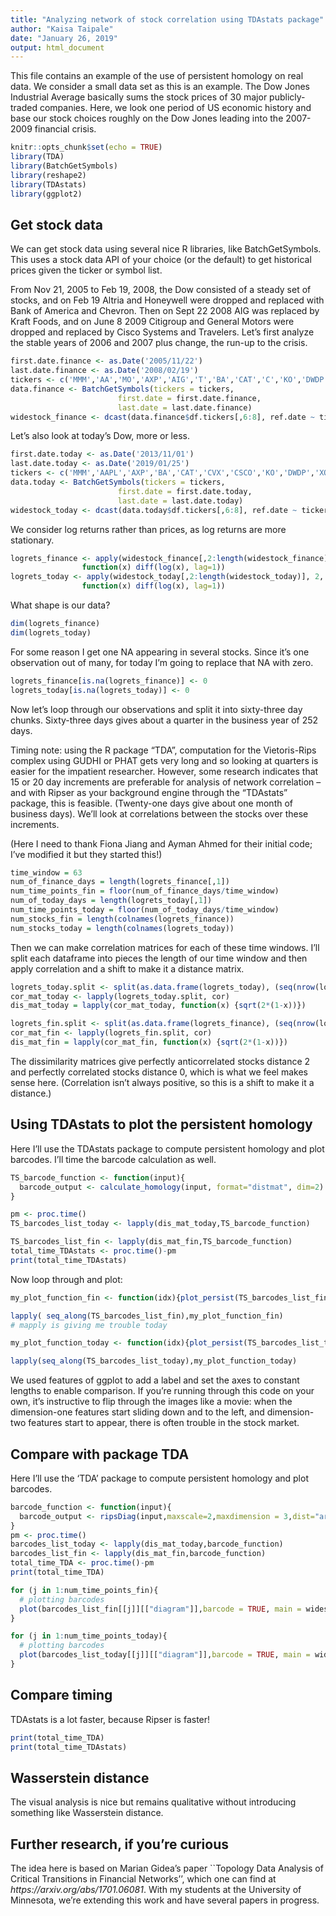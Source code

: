 ```yaml
---
title: "Analyzing network of stock correlation using TDAstats package"
author: "Kaisa Taipale"
date: "January 26, 2019"
output: html_document
---
```


This file contains an example of the use of persistent homology on real data. We consider a small data set as this is an example. The Dow Jones Industrial Average basically sums the stock prices of 30 major publicly-traded companies. Here, we look one period of US economic history and base our stock choices roughly on the Dow Jones leading into the 2007-2009 financial crisis.  

```r
knitr::opts_chunk$set(echo = TRUE)
library(TDA)
library(BatchGetSymbols)
library(reshape2)
library(TDAstats)
library(ggplot2)
```



## Get stock data
We can get stock data using several nice R libraries, like BatchGetSymbols. This uses a stock data API of your choice (or the default) to get historical prices given the ticker or symbol list. 

From Nov 21, 2005 to Feb 19, 2008, the Dow consisted of a steady set of stocks, and on Feb 19 Altria and Honeywell were dropped and replaced with Bank of America and Chevron. Then on Sept 22 2008 AIG was replaced by Kraft Foods, and on June 8 2009 Citigroup and General Motors were dropped and replaced by Cisco Systems and Travelers. Let's first analyze the stable years of 2006 and 2007 plus change, the run-up to the crisis.



```r

first.date.finance <- as.Date('2005/11/22')
last.date.finance <- as.Date('2008/02/19')
tickers <- c('MMM','AA','MO','AXP','AIG','T','BA','CAT','C','KO','DWDP','XOM','GE','GM','HD','HP','HON','IBM','INTC','JNJ','JPM','MCD','MRK','MSFT','PFE','PG','UTX','VZ','WMT','DIS')
data.finance <- BatchGetSymbols(tickers = tickers,
                        first.date = first.date.finance,
                        last.date = last.date.finance)
widestock_finance <- dcast(data.finance$df.tickers[,6:8], ref.date ~ ticker, value.var="price.adjusted")
```

Let's also look at today's Dow, more or less. 
```r
first.date.today <- as.Date('2013/11/01')
last.date.today <- as.Date('2019/01/25')
tickers <- c('MMM','AAPL','AXP','BA','CAT','CVX','CSCO','KO','DWDP','XOM','GS','HD','IBM','INTC','JNJ','JPM','MCD','MRK','MSFT','NKE','PFE','PG','TRV','UNH','UTX','VZ','V','WMT','WBA','DIS')
data.today <- BatchGetSymbols(tickers = tickers,
                        first.date = first.date.today,
                        last.date = last.date.today)
widestock_today <- dcast(data.today$df.tickers[,6:8], ref.date ~ ticker, value.var="price.adjusted")
```

We consider log returns rather than prices, as log returns are more stationary. 
```r
logrets_finance <- apply(widestock_finance[,2:length(widestock_finance)], 2, 
                function(x) diff(log(x), lag=1))
logrets_today <- apply(widestock_today[,2:length(widestock_today)], 2, 
                function(x) diff(log(x), lag=1))
```

What shape is our data?
```r
dim(logrets_finance)
dim(logrets_today)
```
For some reason I get one NA appearing in several stocks. Since it's one observation out of many, for today I'm going to replace that NA with zero.
```r
logrets_finance[is.na(logrets_finance)] <- 0
logrets_today[is.na(logrets_today)] <- 0
```

Now let's loop through our observations and split it into sixty-three day chunks. Sixty-three days gives about a quarter in the business year of 252 days. 

Timing note: using the R package "TDA", computation for the Vietoris-Rips complex using GUDHI or PHAT gets very long and so looking at quarters is easier for the impatient researcher. However, some research indicates that 15 or 20 day increments are preferable for analysis of network correlation -- and with Ripser as your background engine through the "TDAstats" package, this is feasible. (Twenty-one days give about one month of business days). We'll look at correlations between the stocks over these increments. 

(Here I need to thank Fiona Jiang and Ayman Ahmed for their initial code; I've modified it but they started this!)
```r
time_window = 63
num_of_finance_days = length(logrets_finance[,1])
num_time_points_fin = floor(num_of_finance_days/time_window)
num_of_today_days = length(logrets_today[,1])
num_time_points_today = floor(num_of_today_days/time_window)
num_stocks_fin = length(colnames(logrets_finance))
num_stocks_today = length(colnames(logrets_today))
```


Then we can make correlation matrices for each of these time windows. I'll split each dataframe into pieces the length of our time window and then apply correlation and a shift to make it a distance matrix.

```r
logrets_today.split <- split(as.data.frame(logrets_today), (seq(nrow(logrets_today)) - 1) %/% time_window) 
cor_mat_today <- lapply(logrets_today.split, cor)
dis_mat_today = lapply(cor_mat_today, function(x) {sqrt(2*(1-x))})

logrets_fin.split <- split(as.data.frame(logrets_finance), (seq(nrow(logrets_finance)) - 1) %/% time_window) 
cor_mat_fin <- lapply(logrets_fin.split, cor)
dis_mat_fin = lapply(cor_mat_fin, function(x) {sqrt(2*(1-x))})
```

The dissimilarity matrices give perfectly anticorrelated stocks distance 2 and perfectly correlated stocks distance 0, which is what we feel makes sense here. (Correlation isn't always positive, so this is a shift to make it a distance.)

## Using TDAstats to plot the persistent homology

Here I'll use the TDAstats package to compute persistent homology and plot barcodes. I'll time the barcode calculation as well.

```r
TS_barcode_function <- function(input){
  barcode_output <- calculate_homology(input, format="distmat", dim=2)
}

pm <- proc.time()
TS_barcodes_list_today <- lapply(dis_mat_today,TS_barcode_function)

TS_barcodes_list_fin <- lapply(dis_mat_fin,TS_barcode_function)
total_time_TDAstats <- proc.time()-pm
print(total_time_TDAstats)
```

Now loop through and plot:
```r
my_plot_function_fin <- function(idx){plot_persist(TS_barcodes_list_fin[[idx]]) + ggtitle(widestock_finance$ref.date[idx*time_window])+ xlim(c(0,2)) + ylim(c(0,2))}

lapply( seq_along(TS_barcodes_list_fin),my_plot_function_fin)
# mapply is giving me trouble today
```
```r
my_plot_function_today <- function(idx){plot_persist(TS_barcodes_list_today[[idx]]) + ggtitle(widestock_today$ref.date[idx*time_window])+ xlim(c(0,2)) + ylim(c(0,2))}

lapply(seq_along(TS_barcodes_list_today),my_plot_function_today)

```

We used features of ggplot to add a label and set the axes to constant lengths to enable comparison. If you're running through this code on your own, it's instructive to flip through the images like a movie: when the dimension-one features start sliding down and to the left, and dimension-two features start to appear, there is often trouble in the stock market. 

## Compare with package TDA

Here I'll use the 'TDA' package to compute persistent homology and plot barcodes.
```r
barcode_function <- function(input){
  barcode_output <- ripsDiag(input,maxscale=2,maxdimension = 3,dist="arbitrary",library=c("GUDHI", "PHAT"))
}
pm <- proc.time()
barcodes_list_today <- lapply(dis_mat_today,barcode_function)
barcodes_list_fin <- lapply(dis_mat_fin,barcode_function)
total_time_TDA <- proc.time()-pm
print(total_time_TDA)
```


```r
for (j in 1:num_time_points_fin){
  # plotting barcodes
  plot(barcodes_list_fin[[j]][["diagram"]],barcode = TRUE, main = widestock_finance$ref.date[j*time_window])
}
```


```r
for (j in 1:num_time_points_today){
  # plotting barcodes
  plot(barcodes_list_today[[j]][["diagram"]],barcode = TRUE, main = widestock_today$ref.date[j*time_window])
}
```


## Compare timing

TDAstats is a lot faster, because Ripser is faster!
```r
print(total_time_TDA)
print(total_time_TDAstats)
```


## Wasserstein distance

The visual analysis is nice but remains qualitative without introducing something like Wasserstein distance. 

## Further research, if you're curious
The idea here is based on Marian Gidea's paper ``Topology Data Analysis of Critical Transitions in Financial Networks'', which one can find at *https://arxiv.org/abs/1701.06081*. With my students at the University of Minnesota, we're extending this work and have several papers in progress.

